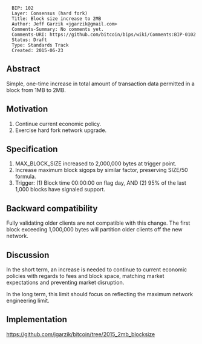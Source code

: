 <pre>
  BIP: 102
  Layer: Consensus (hard fork)
  Title: Block size increase to 2MB
  Author: Jeff Garzik <jgarzik@gmail.com>
  Comments-Summary: No comments yet.
  Comments-URI: https://github.com/bitcoin/bips/wiki/Comments:BIP-0102
  Status: Draft
  Type: Standards Track
  Created: 2015-06-23
</pre>

==Abstract==

Simple, one-time increase in total amount of transaction data permitted in a block from 1MB to 2MB.

==Motivation==

# Continue current economic policy.
# Exercise hard fork network upgrade.

==Specification==

# MAX_BLOCK_SIZE increased to 2,000,000 bytes at trigger point.
# Increase maximum block sigops by similar factor, preserving SIZE/50 formula.
# Trigger:  (1) Block time 00:00:00 on flag day, AND (2) 95% of the last 1,000 blocks have signaled support.

==Backward compatibility==

Fully validating older clients are not compatible with this change.
The first block exceeding 1,000,000 bytes will partition older clients
off the new network.

==Discussion==

In the short term, an increase is needed to continue to current
economic policies with regards to fees and block space, matching
market expectations and preventing market disruption.

In the long term, this limit should focus on reflecting the maximum
network engineering limit.

==Implementation==

https://github.com/jgarzik/bitcoin/tree/2015_2mb_blocksize

